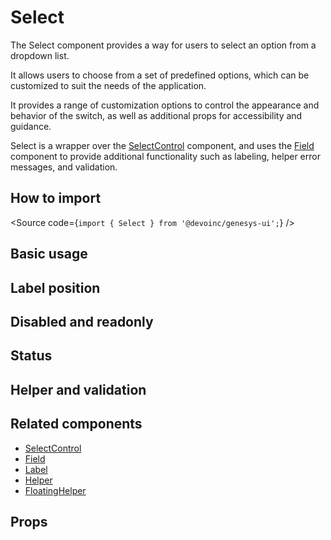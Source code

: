 

<Meta of={Stories} />

# Select

The Select component provides a way for users to select an option from a
dropdown list.

It allows users to choose from a set of predefined options, which can be
customized to suit the needs of the application.

It provides a range of customization options to control the appearance and
behavior of the switch, as well as additional props for accessibility and
guidance.

Select is a wrapper over the
[SelectControl](?path=/docs/components-form-selectcontrol--overview)
component, and uses the [Field](?path=/docs/components-form-field--overview)
component to provide additional functionality such as labeling, helper error
messages, and validation.

## How to import

<Source code={`import { Select } from '@devoinc/genesys-ui';`} />

## Basic usage

<Canvas of={Stories.Playground} />

## Label position

<Canvas of={Stories.LabelPosition} />

## Disabled and readonly

<Canvas of={Stories.DisabledAndReadonly} />

## Status

<Canvas of={Stories.Status} />

## Helper and validation

<Canvas of={Stories.HelperAndValidation} />

## Related components

- [SelectControl](?path=/docs/components-form-selectcontrol--overview)
- [Field](?path=/docs/components-form-field--overview)
- [Label](?path=/docs/components-form-label--overview)
- [Helper](?path=/docs/components-feedback-helper--overview)
- [FloatingHelper](?path=/docs/components-feedback-floatinghelper--overview)

## Props

<ArgTypes of={Stories} />
